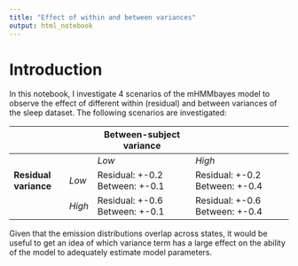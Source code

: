 ```yaml
---
title: "Effect of within and between variances"
output: html_notebook
---
```


# Introduction

In this notebook, I investigate $4$ scenarios of the mHMMbayes model to observe the effect of different within (residual) and between variances of the sleep dataset. The following scenarios are investigated:

|                   |      | Between-subject variance        |                                 |
|-------------------|------|---------------------------------|---------------------------------|
|                   |      | *Low*                             | *High*                            |
| **Residual variance** | *Low*  |  Residual: +-0.2 Between: +-0.1 |  Residual: +-0.2 Between: +-0.4 |
|                   | *High* |  Residual: +-0.6 Between: +-0.1 |  Residual: +-0.6 Between: +-0.4 |

Given that the emission distributions overlap across states, it would be useful to get an idea of which variance term has a large effect on the ability of the model to adequately estimate model parameters. 
